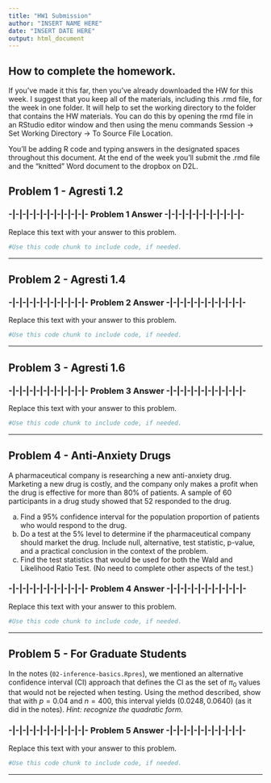 ```yaml
---
title: "HW1 Submission"
author: "INSERT NAME HERE"
date: "INSERT DATE HERE"
output: html_document
---
```


## How to complete the homework.

If you've made it this far, then you've already downloaded the HW for this week.  I suggest that you keep all of the materials, including this .rmd file,  for the week in one folder.  It will help to set the working directory to the folder that contains the HW materials.  You can do this by opening the rmd file in an RStudio editor window and then using the menu commands Session -> Set Working Directory -> To Source File Location.

You'll be adding R code and typing answers in the designated spaces throughout this document.  At the end of the week you'll submit the .rmd file and the "knitted" Word document to the dropbox on D2L.  



## Problem 1 - Agresti 1.2

### -|-|-|-|-|-|-|-|-|-|-|- Problem 1 Answer -|-|-|-|-|-|-|-|-|-|-|-
Replace this text with your answer to this problem.

```r
#Use this code chunk to include code, if needed.
```

---

## Problem 2 - Agresti 1.4

### -|-|-|-|-|-|-|-|-|-|-|- Problem 2 Answer -|-|-|-|-|-|-|-|-|-|-|-
Replace this text with your answer to this problem.

```r
#Use this code chunk to include code, if needed.
```

---

## Problem 3 - Agresti 1.6

### -|-|-|-|-|-|-|-|-|-|-|- Problem 3 Answer -|-|-|-|-|-|-|-|-|-|-|-
Replace this text with your answer to this problem.

```r
#Use this code chunk to include code, if needed.
```

---

## Problem 4 - Anti-Anxiety Drugs
A pharmaceutical company is researching a new anti-anxiety drug.  Marketing a new drug is costly, and the company only makes a profit when the drug is effective for more than 80% of patients.  A sample of 60 participants in a drug study showed that 52 responded to the drug. 

a. Find a 95% confidence interval for the population proportion of patients who would respond to the drug.
b. Do a test at the 5% level to determine if the pharmaceutical company should market the drug.  Include null, alternative, test statistic, p-value, and a practical conclusion in the context of the problem.
c. Find the test statistics that would be used for both the Wald and Likelihood Ratio Test. (No need to complete other aspects of the test.)


### -|-|-|-|-|-|-|-|-|-|-|- Problem 4 Answer -|-|-|-|-|-|-|-|-|-|-|-
Replace this text with your answer to this problem.

```r
#Use this code chunk to include code, if needed.
```

---

## Problem 5 - For Graduate Students
In the notes (`02-inference-basics.Rpres`), we mentioned an alternative confidence interval (CI) approach that defines the CI as the set of $\pi_0$ values that would not be rejected when testing. Using the method described, show that with $p=0.04$ and $n=400$, this interval yields $(0.0248, 0.0640)$ (as it did in the notes). *Hint: recognize the quadratic form.*

### -|-|-|-|-|-|-|-|-|-|-|- Problem 5 Answer -|-|-|-|-|-|-|-|-|-|-|-
Replace this text with your answer to this problem.

```r
#Use this code chunk to include code, if needed.
```

---
